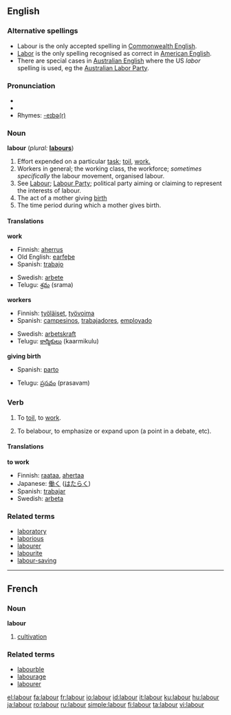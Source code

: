 ==English==

===Alternative spellings===
* Labour is the only accepted spelling in [[Wikipedia:Commonwealth English|Commonwealth English]].
* [[labor|Labor]] is the only spelling recognised as correct in [[Wikipedia:American English|American English]].
* There are special cases in [[Wikipedia:Australian English|Australian English]] where the US ''labor'' spelling is used, eg the [[Wikipedia:Australian Labor Party|Australian Labor Party]].

===Pronunciation===
* {{IPA|/leɪbə/}}
* {{audio|en-uk-labour.ogg|Audio (UK)}}
* Rhymes: [[Rhymes:English:-eɪbə(r)|-eɪbə(r)]]

===Noun===
'''labour'''  (''plural:'' '''[[labours]]''')

# Effort expended on a particular [[task]]; [[toil]], [[work.]]
# Workers in general; the working class, the workforce; ''sometimes specifically'' the labour movement, organised labour.
# See [[Labour]]; [[Labour Party]]; political party aiming or claiming to represent the interests of labour.
# The act of a mother giving [[birth]]
# The time period during which a mother gives birth.

====Translations====
'''work'''
{{top}}
*Finnish: [[aherrus]]
*Old English: [[earfeþe]]
*Spanish: [[trabajo]]
{{mid}}
*Swedish: [[arbete]]
*Telugu: [[శ్రమ]] (srama)
{{bottom}}

'''workers'''
{{top}}
*Finnish: [[työläiset]], [[työvoima]]
*Spanish: [[campesinos]], [[trabajadores]], [[employado]]
{{mid}}
*Swedish: [[arbetskraft]]
*Telugu: [[కార్మికులు]] (kaarmikulu)
{{bottom}}

'''giving birth'''
{{top}}
*Spanish: [[parto]]
{{mid}}
*Telugu: [[ప్రసవం]] (prasavam)
{{bottom}}

===Verb===
{{en-verb}}

# {{intransitive}} To [[toil]], to [[work]].
# {{transitive}} To belabour, to emphasize or expand upon (a point in a debate, etc).

====Translations====
'''to work'''
{{top}}
*Finnish: [[raataa]], [[ahertaa]]
*Japanese: [[働く]] ([[はたらく]])
*Spanish: [[trabajar]]
*Swedish: [[arbeta]]
{{bottom}}

===Related terms===
*[[laboratory]]
*[[laborious]]
*[[labourer]]
*[[labourite]]
*[[labour-saving]]

----

==French==
===Noun===
'''labour''' {{m}}
# [[cultivation]]

===Related terms===
*[[labourble]]
*[[labourage]]
*[[labourer]]

[[el:labour]]
[[fa:labour]]
[[fr:labour]]
[[io:labour]]
[[id:labour]]
[[it:labour]]
[[ku:labour]]
[[hu:labour]]
[[ja:labour]]
[[ro:labour]]
[[ru:labour]]
[[simple:labour]]
[[fi:labour]]
[[ta:labour]]
[[vi:labour]]